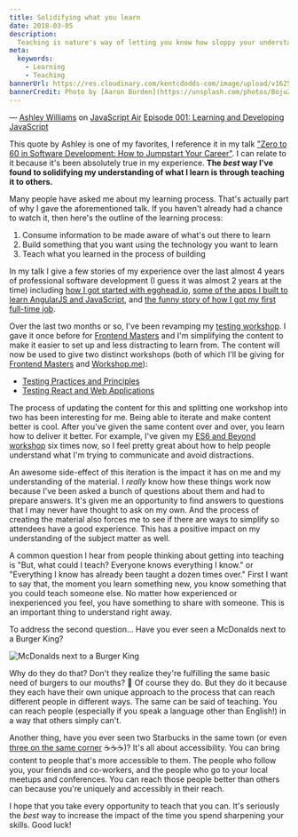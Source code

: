 ```yaml
---
title: Solidifying what you learn
date: 2018-03-05
description:
  Teaching is nature's way of letting you know how sloppy your understanding is.
meta:
  keywords:
    - Learning
    - Teaching
bannerUrl: https://res.cloudinary.com/kentcdodds-com/image/upload/v1625033336/kentcdodds.com/content/blog/solidifying-what-you-learn/banner.jpg
bannerCredit: Photo by [Aaron Burden](https://unsplash.com/photos/BojuZpqw4zM)
---
```


— [Ashley Williams](https://twitter.com/ag_dubs) on
[JavaScript Air](https://javascriptair.com)
[Episode 001: Learning and Developing JavaScript](https://javascriptair.com/episodes/2015-12-16)

This quote by Ashley is one of my favorites, I reference it in my talk
["Zero to 60 in Software Development: How to Jumpstart Your Career"](https://youtu.be/-qPh6I2hfjw?list=PLV5CVI1eNcJgNqzNwcs4UKrlJdhfDjshf).
I can relate to it because it's been absolutely true in my experience. **The
_best_ way I've found to solidifying my understanding of what I learn is through
teaching it to others.**

Many people have asked me about my learning process. That's actually part of why
I gave the aforementioned talk. If you haven't already had a chance to watch it,
then here's the outline of the learning process:

1.  Consume information to be made aware of what's out there to learn
2.  Build something that you want using the technology you want to learn
3.  Teach what you learned in the process of building

In my talk I give a few stories of my experience over the last almost 4 years of
professional software development (I guess it was almost 2 years at the time)
including
[how I got started with egghead.io](https://youtu.be/-qPh6I2hfjw?t=22m1s),
[some of the apps I built to learn AngularJS and JavaScript](https://youtu.be/-qPh6I2hfjw?t=10m42s),
and
[the funny story of how I got my first full-time job](https://youtu.be/-qPh6I2hfjw?t=14m31s).

Over the last two months or so, I've been revamping my
[testing workshop](https://github.com/kentcdodds/testing-workshop). I gave it
once before for
[Frontend Masters](https://frontendmasters.com/courses/testing-javascript) and
I'm simplifying the content to make it easier to set up and less distracting to
learn from. The content will now be used to give two distinct workshops (both of
which I'll be giving for [Frontend Masters](https://frontendmasters.com) and
[Workshop.me](https://twitter.com/workshop_me)):

- [Testing Practices and Principles](/workshops/past#testing-practices-and-principles)
- [Testing React and Web Applications](/workshops/past#testing-react-and-web-applications)

The process of updating the content for this and splitting one workshop into two
has been interesting for me. Being able to iterate and make content better is
cool. After you've given the same content over and over, you learn how to
deliver it better. For example, I've given my
[ES6 and Beyond workshop](/workshops/past#es6-and-beyond) six times now, so I
feel pretty great about how to help people understand what I'm trying to
communicate and avoid distractions.

An awesome side-effect of this iteration is the impact it has on me and my
understanding of the material. I _really_ know how these things work now because
I've been asked a bunch of questions about them and had to prepare answers. It's
given me an opportunity to find answers to questions that I may never have
thought to ask on my own. And the process of creating the material also forces
me to see if there are ways to simplify so attendees have a good experience.
This has a positive impact on my understanding of the subject matter as well.

A common question I hear from people thinking about getting into teaching is
"But, what could I teach? Everyone knows everything I know." or "Everything I
know has already been taught a dozen times over." First I want to say that, the
moment you learn something new, you know something that you could teach someone
else. No matter how experienced or inexperienced you feel, you have something to
share with someone. This is an important thing to understand right away.

To address the second question... Have you ever seen a McDonalds next to a
Burger King?

![McDonalds next to a Burger King](https://res.cloudinary.com/kentcdodds-com/image/upload/v1625033336/kentcdodds.com/content/blog/solidifying-what-you-learn/0.jpg)

Why do they do that? Don't they realize they're fulfilling the same basic need
of burgers to our mouths? 🍔 Of course they do. But they do it because they each
have their own unique approach to the process that can reach different people in
different ways. The same can be said of teaching. You can reach people
(especially if you speak a language other than English!) in a way that others
simply can't.

Another thing, have you ever seen two Starbucks in the same town (or even
[three on the same corner](https://blog.seattlepi.com/thebigblog/2009/09/18/three-starbucks-on-one-houston-corner)
☕️☕️☕️)? It's all about accessibility. You can bring content to people that's
more accessible to them. The people who follow you, your friends and co-workers,
and the people who go to your local meetups and conferences. You can reach those
people better than others can because you're uniquely and accessibly in their
reach.

I hope that you take every opportunity to teach that you can. It's seriously the
_best_ way to increase the impact of the time you spend sharpening your skills.
Good luck!
